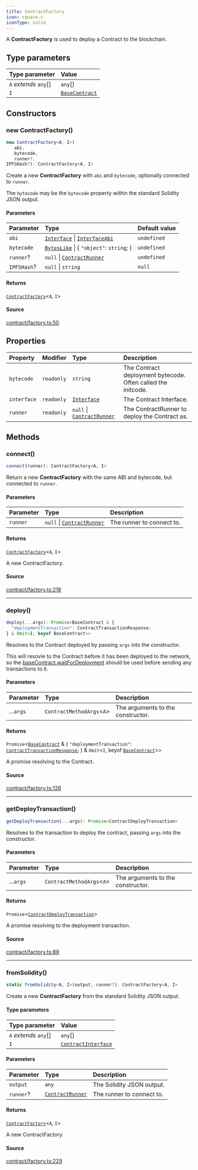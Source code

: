 ```yaml
---
title: ContractFactory
icon: square-c
iconType: solid
---
```


A **ContractFactory** is used to deploy a Contract to the blockchain.

## Type parameters

| Type parameter | Value |
| :------ | :------ |
| `A` *extends* `any`[] | `any`[] |
| `I` | [`BaseContract`](/sdk/content/classes/BaseContract) |

## Constructors

### new ContractFactory()

```ts
new ContractFactory<A, I>(
   abi, 
   bytecode, 
   runner?, 
IPFSHash?): ContractFactory<A, I>
```

Create a new **ContractFactory** with `abi` and `bytecode`, optionally connected to `runner`.

The `bytecode` may be the `bytecode` property within the standard Solidity JSON output.

#### Parameters

| Parameter | Type | Default value |
| :------ | :------ | :------ |
| `abi` | [`Interface`](/sdk/content/classes/Interface) \| [`InterfaceAbi`](/sdk/content/type-aliases/InterfaceAbi) | `undefined` |
| `bytecode` | [`BytesLike`](/sdk/content/type-aliases/BytesLike) \| \{ `"object"`: `string`; \} | `undefined` |
| `runner`? | `null` \| [`ContractRunner`](/sdk/content/interfaces/ContractRunner) | `undefined` |
| `IPFSHash`? | `null` \| `string` | `null` |

#### Returns

[`ContractFactory`](/sdk/content/classes/ContractFactory)\<`A`, `I`\>

#### Source

[contract/factory.ts:50](https://github.com/dominant-strategies/quais.js/blob/689a9f3b619eb28568d2c4f147828c013dafa8cc/src/contract/factory.ts#L50)

## Properties

| Property | Modifier | Type | Description |
| :------ | :------ | :------ | :------ |
| `bytecode` | `readonly` | `string` | The Contract deployment bytecode. Often called the initcode. |
| `interface` | `readonly` | [`Interface`](/sdk/content/classes/Interface) | The Contract Interface. |
| `runner` | `readonly` | `null` \| [`ContractRunner`](/sdk/content/interfaces/ContractRunner) | The ContractRunner to deploy the Contract as. |

## Methods

### connect()

```ts
connect(runner): ContractFactory<A, I>
```

Return a new **ContractFactory** with the same ABI and bytecode, but connected to `runner`.

#### Parameters

| Parameter | Type | Description |
| :------ | :------ | :------ |
| `runner` | `null` \| [`ContractRunner`](/sdk/content/interfaces/ContractRunner) | The runner to connect to. |

#### Returns

[`ContractFactory`](/sdk/content/classes/ContractFactory)\<`A`, `I`\>

A new ContractFactory.

#### Source

[contract/factory.ts:218](https://github.com/dominant-strategies/quais.js/blob/689a9f3b619eb28568d2c4f147828c013dafa8cc/src/contract/factory.ts#L218)

***

### deploy()

```ts
deploy(...args): Promise<BaseContract & {
  "deploymentTransaction": ContractTransactionResponse;
} & Omit<I, keyof BaseContract>>
```

Resolves to the Contract deployed by passing `args` into the constructor.

This will resovle to the Contract before it has been deployed to the network, so the
[baseContract.waitForDeployment](../classes/BaseContract#waitForDeployment) should be used before sending any
transactions to it.

#### Parameters

| Parameter | Type | Description |
| :------ | :------ | :------ |
| ...`args` | `ContractMethodArgs`\<`A`\> | The arguments to the constructor. |

#### Returns

`Promise`\<[`BaseContract`](/sdk/content/classes/BaseContract) & \{
  `"deploymentTransaction"`: [`ContractTransactionResponse`](/sdk/content/classes/ContractTransactionResponse);
 \} & `Omit`\<`I`, keyof [`BaseContract`](/sdk/content/classes/BaseContract)\>\>

A promise resolving to the Contract.

#### Source

[contract/factory.ts:126](https://github.com/dominant-strategies/quais.js/blob/689a9f3b619eb28568d2c4f147828c013dafa8cc/src/contract/factory.ts#L126)

***

### getDeployTransaction()

```ts
getDeployTransaction(...args): Promise<ContractDeployTransaction>
```

Resolves to the transaction to deploy the contract, passing `args` into the constructor.

#### Parameters

| Parameter | Type | Description |
| :------ | :------ | :------ |
| ...`args` | `ContractMethodArgs`\<`A`\> | The arguments to the constructor. |

#### Returns

`Promise`\<[`ContractDeployTransaction`](/sdk/content/interfaces/ContractDeployTransaction)\>

A promise resolving to the deployment transaction.

#### Source

[contract/factory.ts:89](https://github.com/dominant-strategies/quais.js/blob/689a9f3b619eb28568d2c4f147828c013dafa8cc/src/contract/factory.ts#L89)

***

### fromSolidity()

```ts
static fromSolidity<A, I>(output, runner?): ContractFactory<A, I>
```

Create a new **ContractFactory** from the standard Solidity JSON output.

#### Type parameters

| Type parameter | Value |
| :------ | :------ |
| `A` *extends* `any`[] | `any`[] |
| `I` | [`ContractInterface`](/sdk/content/interfaces/ContractInterface) |

#### Parameters

| Parameter | Type | Description |
| :------ | :------ | :------ |
| `output` | `any` | The Solidity JSON output. |
| `runner`? | [`ContractRunner`](/sdk/content/interfaces/ContractRunner) | The runner to connect to. |

#### Returns

[`ContractFactory`](/sdk/content/classes/ContractFactory)\<`A`, `I`\>

A new ContractFactory.

#### Source

[contract/factory.ts:229](https://github.com/dominant-strategies/quais.js/blob/689a9f3b619eb28568d2c4f147828c013dafa8cc/src/contract/factory.ts#L229)
